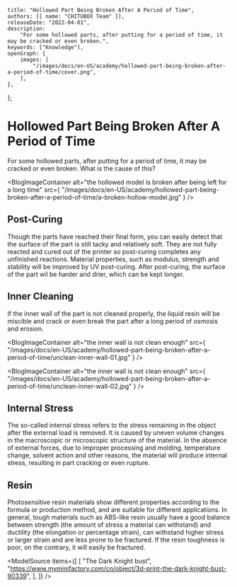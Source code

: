 	title: "Hollowed Part Being Broken After A Period of Time",
	authors: [{ name: "CHITUBOX Team" }],
	releaseDate: "2022-04-01",
	description:
		"For some hollowed parts, after putting for a period of time, it may be cracked or even broken.",
	keywords: ["Knowledge"],
	openGraph: {
		images: [
			"/images/docs/en-US/academy/hollowed-part-being-broken-after-a-period-of-time/cover.png",
		],
	},
};

# Hollowed Part Being Broken After A Period of Time

For some hollowed parts, after putting for a period of time, it may be cracked or even broken. What is the cause of this?

<BlogImageContainer
	alt="the hollowed model is broken after being left for a long time"
	src={
		"/images/docs/en-US/academy/hollowed-part-being-broken-after-a-period-of-time/a-broken-hollow-model.jpg"
	}
/>

## Post-Curing

Though the parts have reached their final form, you can easily detect that the surface of the part is still tacky and relatively soft. They are not fully reacted and cured out of the printer so post-curing completes any unfinished reactions. Material properties, such as modulus, strength and stability will be improved by UV post-curing. After post-curing, the surface of the part wil be harder and drier, which can be kept longer.

## Inner Cleaning

If the inner wall of the part is not cleaned properly, the liquid resin will be miscible and crack or even break the part after a long period of osmosis and erosion.

<BlogImageContainer
	alt="the inner wall is not clean enough"
	src={
		"/images/docs/en-US/academy/hollowed-part-being-broken-after-a-period-of-time/unclean-inner-wall-01.jpg"
	}
/>

<BlogImageContainer
	alt="the inner wall is not clean enough"
	src={
		"/images/docs/en-US/academy/hollowed-part-being-broken-after-a-period-of-time/unclean-inner-wall-02.jpg"
	}
/>

## Internal Stress

The so-called internal stress refers to the stress remaining in the object after the external load is removed. It is caused by uneven volume changes in the macroscopic or microscopic structure of the material. In the absence of external forces, due to improper processing and molding, temperature change, solvent action and other reasons, the material will produce internal stress, resulting in part cracking or even rupture.

## Resin

Photosensitive resin materials show different properties according to the formula or production method, and are suitable for different applications. In general, tough materials such as ABS-like resin usually have a good balance between strength (the amount of stress a material can withstand) and ductility (the elongation or percentage strain), can withstand higher stress or larger strain and are less prone to be fractured. If the resin toughness is poor, on the contrary, it will easily be fractured.

<ModelSource
	items={[
		[
			"The Dark Knight bust",
			"https://www.myminifactory.com/cn/object/3d-print-the-dark-knight-bust-90339",
		],
	]}
/>
